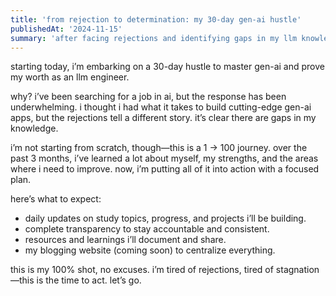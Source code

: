 ```yaml
---
title: 'from rejection to determination: my 30-day gen-ai hustle'  
publishedAt: '2024-11-15'  
summary: 'after facing rejections and identifying gaps in my llm knowledge, i’m launching a 30-day hustle to master gen-ai and share my journey, projects, and resources to stay accountable and push my limits.'  
---
```


starting today, i’m embarking on a 30-day hustle to master gen-ai and prove my worth as an llm engineer.  

why? i’ve been searching for a job in ai, but the response has been underwhelming. i thought i had what it takes to build cutting-edge gen-ai apps, but the rejections tell a different story. it’s clear there are gaps in my knowledge.  

i’m not starting from scratch, though—this is a 1 -> 100 journey. over the past 3 months, i’ve learned a lot about myself, my strengths, and the areas where i need to improve. now, i’m putting all of it into action with a focused plan.  

here’s what to expect:  
- daily updates on study topics, progress, and projects i’ll be building.  
- complete transparency to stay accountable and consistent.  
- resources and learnings i’ll document and share.  
- my blogging website (coming soon) to centralize everything.  

this is my 100% shot, no excuses. i’m tired of rejections, tired of stagnation—this is the time to act. let’s go.  
